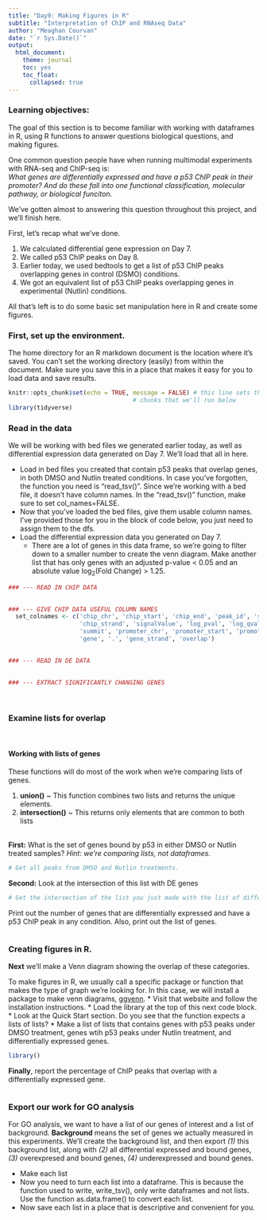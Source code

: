 ```yaml
---
title: "Day9: Making Figures in R"
subtitle: "Interpretation of ChIP and RNAseq Data" 
author: "Meaghan Courvan"
date: "`r Sys.Date()`"
output: 
  html_document:
    theme: journal
    toc: yes
    toc_float:
      collapsed: true
---
```


### Learning objectives: 
The goal of this section is to become familiar with working with dataframes in R, using R functions to answer questions biological questions, and making figures. 

One common question people have when running multimodal experiments with RNA-seq and ChIP-seq is: \
*What genes are differentially expressed and have a p53 ChIP peak in their promoter? And do these fall into one functional classification, molecular pathway, or biological funciton.* 

We've gotten almost to answering this question throughout this project, and we'll finish here.

First, let's recap what we've done.

1. We calculated differential gene expression on Day 7. 
2. We called p53 ChIP peaks on Day 8. 
3. Earlier today, we used bedtools to get a list of p53 ChIP peaks overlapping genes in control (DSMO) conditions. 
2. We got an equivalent list of p53 ChIP peaks overlapping genes in experimental (Nutlin) conditions. 

All that's left is to do some basic set manipulation here in R and create some figures.

### First, set up the environment. 
The home directory for an R markdown document is the location where it's saved. You can't set the working directory (easily) from within the document. Make sure you save this in a place that makes it easy for you to load data and save results. 

```r
knitr::opts_chunk$set(echo = TRUE, message = FALSE) # this line sets the behavior of other R 
                                   # chunks that we'll run below
library(tidyverse)
```

### Read in the data 
We will be working with bed files we generated earlier today, as well as differential expression data generated on Day 7. We'll load that all in here. 

* Load in bed files you created that contain p53 peaks that overlap genes, in both DMSO and Nutlin treated conditions. In case you've forgotten, the function you need is "read_tsv()". Since we're working with a bed file, it doesn't have column names. In the "read_tsv()" function, make sure to set col_names=FALSE. 
* Now that you've loaded the bed files, give them usable column names. I've provided those for you in the block of code below, you just need to assign them to the dfs. 
* Load the differential expression data you generated on Day 7. 
  * There are a lot of genes in this data frame, so we're going to filter down to a smaller number to create the venn diagram. Make another list that has only genes with an adjusted p-value < 0.05 and an absolute value log~2~(Fold Change) > 1.25. 

```r
### --- READ IN CHIP DATA 

  
### --- GIVE CHIP DATA USEFUL COLUMN NAMES
  set_colnames <- c('chip_chr', 'chip_start', 'chip_end', 'peak_id', 'score', 
                    'chip_strand', 'signalValue', 'log_pval', 'log_qval', 
                    'summit', 'promoter_chr', 'promoter_start', 'promoter_end', 
                    'gene', '.', 'gene_strand', 'overlap') 

  
### --- READ IN DE DATA 

  
### --- EXTRACT SIGNIFICANTLY CHANGING GENES

```

<br>

### Examine lists for overlap
<br>

#### Working with lists of genes
These functions will do most of the work when we're comparing lists of genes. 

1. **union()** ~ This function combines two lists and returns the unique elements. 
3. **intersection()** ~ This returns only elements that are common to both lists 
<br>
<br>

**First:** What is the set of genes bound by p53 in either DMSO or Nutlin treated samples? *Hint: we're comparing lists, not dataframes.*


```r
# Get all peaks from DMSO and Nutlin treatments. 

```

**Second:** Look at the intersection of this list with DE genes 

```r
# Get the intersection of the list you just made with the list of differentially expressed genes. 
```

Print out the number of genes that are differentially expressed and have a p53 ChIP peak in any condition. Also, print out the list of genes. 

```r

```

### Creating figures in R. 
**Next** we'll make a Venn diagram showing the overlap of these categories. 

To make figures in R, we usually call a specific package or function that makes the type of graph we're looking for. In this case, we will install a package to make venn diagrams, [ggvenn](https://github.com/yanlinlin82/ggvenn). 
* Visit that website and follow the installation instructions. 
* Load the library at the top of this next code block. 
* Look at the Quick Start section. Do you see that the function expects a lists of lists? 
* Make a list of lists that contains genes with p53 peaks under DMSO treatment, genes wtih p53 peaks under Nutlin treatment, and differentially expressed genes. 

```r
library()


```



**Finally**, report the percentage of ChIP peaks that overlap with a differentially expressed gene. 

```r

```


### Export our work for GO analysis

For GO analysis, we want to have a list of our genes of interest and a list of background. **Background** means the set of genes we actually measured in this experiments. We'll create the background list, and then export *(1)* this background list, along with *(2)* all differential expressed and bound genes, *(3)* overexpresed and bound genes, *(4)* underexpressed and bound genes. 

* Make each list
* Now you need to turn each list into a dataframe. This is because the function used to write, write_tsv(), only write dataframes and not lists. Use the function as.data.frame() to convert each list.
* Now save each list in a place that is descriptive and convenient for you. 

```r

```



